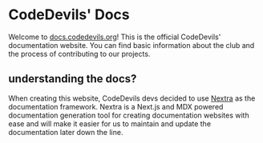 # CodeDevils' Docs

Welcome to [docs.codedevils.org](/)! This is the official CodeDevils' documentation website. You can find basic information about the club and the process of contributing to our projects.

## understanding the docs?

When creating this website, CodeDevils devs decided to use [Nextra](https://nextra.site) as the documentation framework. Nextra is a Next.js and MDX powered documentation generation tool for creating documentation websites with ease and will make it easier for us to maintain and update the documentation later down the line.


